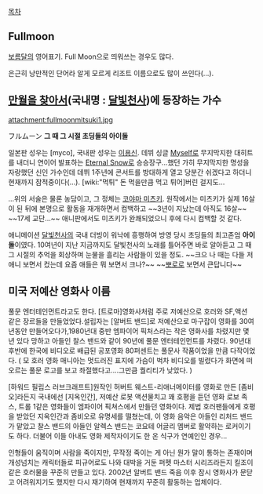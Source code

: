 [[목차]]

== Fullmoon ==
[[보름달]]의 영어표기.
Full Moon으로 띄워쓰는 경우도 많다.

은근히 낭만적인 단어라 알게 모르게 리조트 이름으로도 많이 쓰인다(...).

== [[만월을 찾아서]](국내명 : [[달빛천사]])에 등장하는 가수 ==
attachment:fullmoonmitsuki1.jpg

フルムーン
'''그 때 그 시절 초딩들의 아이돌'''

일본판 성우는 [myco], 국내판 성우는 [[이용신]].
데뷔 싱글 [[Myself]]로 무지막지한 대히트를 내더니 연이어 발표하는 [[Eternal Snow]]로 승승장구...했던 가히 무지막지한 명성을 자랑했던 신인 가수인데 데뷔 1주년에 콘서트를 방대하게 열고 당분간 쉬겠다고 하더니 현재까지 잠적중이다(...). [wiki:"먹튀" 돈 먹을만큼 먹고 튀어]버린 걸지도...

...위의 서술은 물론 농담이고, 그 정체는 [[코야마 미츠키]].
원작에서는 미츠키가 실제 16살이 된 뒤에 본명으로 활동을 재개하면서 컴백하고 ~~3년이 지났는데 아직도 16살~~ ~~17세 교단...~~ 애니판에서도 미츠키가 완쾌되었으니 후에 다시 컴백할 것 같다.

애니메이션 [[달빛천사]]의 국내 더빙이 워낙에 흥행하여 방영 당시 초딩들의 최고존엄 '''아이돌'''이였다. 10여년이 지난 지금까지도 달빛천사의 노래를 틀어주면 바로 알아듣고 그 때 그 시절의 추억을 회상하며 눈물을 흘리는 사람들이 있을 정도. ~~크으 나 때는 다들 저 애니 보면서 컸는데 요즘 애들은 뭐 보면서 크나?~~ ~~[[뽀로로]] 보면서 큰답니다~~

== 미국 저예산 영화사 이름 ==
풀문 엔터테인먼트라고도 한다.
[트로마]영화사처럼 주로 저예산으로 호러와 SF,액션 같은 장르들을 만들었었다.설립자는 [알버트 밴드]로 저예산으로 마구잡이 영화를 30여년동안 만들어오다가,1980년대 중반 엠파이어 픽처스라는 작은 영화사를 차렸지만 몇 년 있다 망하고 아들인 찰스 밴드와 같이 90년에 풀문 엔터테인먼트를 차렸다. 90년대 후반에 한국에 비디오로 배급된 공포영화 80퍼센트는 풀문사 작품이었을 만큼 다작이었다. ( 모 호러 영화 매니아는 멋드러진 표지에 가슴이 벅차 비디오를 빌렸다가 화면에 떠오르는 풀문 로고를 보고 좌절했다고....그만큼 퀄리티가 낮았다. ) 

[하워드 필립스 러브크래프트]원작인 허버트 웨스트-리애너메이터를 영화로 만든 [좀비오]라든지 국내에선 [지옥인간], 저예산 로봇 액션물치고 꽤 호평을 듣던 영화 로보 족스, 트롤 1같은 영화들이 엠파이어 픽쳐스에서 만들던 영화이다. 제법 호러팬들에게 호평을 받았던 지옥인간과 좀비오로 유명세를 떨쳤는데, 이 영화 음악은 아들인 리처드 밴드가 맡았고 찰스 밴드의 아들인 알렉스 밴드는 코요테 어글리 멤버로 활약하는 로커이기도 하다. 더불어 이들 아내도 영화 제작자이기도 한 온 식구가 연예인인 경우...

인형들이 움직이며 사람을 죽이지만, 무작정 죽이는 게 아닌 뭔가 말이 통하는 존재이며 개성넘치는 캐릭터들로 피규어로도 나와 대박을 거둔 퍼펫 마스터 시리즈라든지 킬조이같은 호러물을 꾸준히 만들고 있다. 2002년 알버트 밴드 죽음 이후 잠시 영화사가 문닫고 어려워지기도 했지만 다시 재기하여 현재까지 꾸준히 활동하는 업체이다. 
